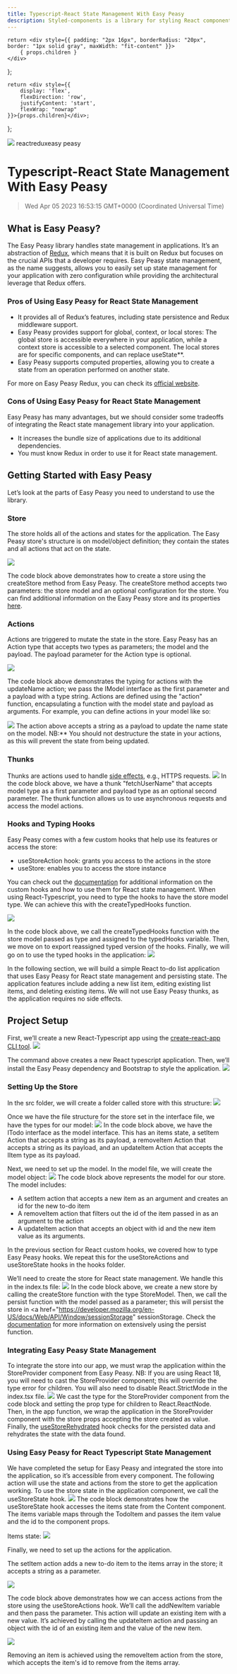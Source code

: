 ```yaml
---
title: Typescript-React State Management With Easy Peasy
description: Styled-components is a library for styling React components. It lets you use CSS-in-JS by adding JavaScript logic to your CSS. This makes it simple to create dynamic styles for your React components and integrate your react component library.
---
```


    return <div style={{ padding: "2px 16px", borderRadius: "20px", border: "1px solid gray", maxWidth: "fit-content" }}>
        { props.children }
    </div>
};

    return <div style={{
        display: 'flex',
        flexDirection: 'row',
        justifyContent: 'start',
        flexWrap: "nowrap"
    }}>{props.children}</div>;

};

<link rel="canonical" href="https://code.pieces.app/blog/react-typescript-state-management-easy-peasy" />

![](https://uploads-ssl.webflow.com/6143afec68f555387049efb3/62ed420c0e99ef3703e1f3a1_React_Typescript.png)
<GridFlexRow><Tag>react</Tag><Tag>redux</Tag><Tag>easy peasy</Tag></GridFlexRow>

# Typescript-React State Management With Easy Peasy
> Wed Apr 05 2023 16:53:15 GMT+0000 (Coordinated Universal Time)

## What is Easy Peasy?
The Easy Peasy library handles state management in applications. It’s an abstraction of <a href="https://redux.js.org/"> Redux</a>, which means that it is built on Redux but focuses on the crucial APIs that a developer requires. Easy Peasy state management, as the name suggests, allows you to easily set up state management for your application with zero configuration while providing the architectural leverage that Redux offers.

### Pros of Using Easy Peasy for React State Management
- It provides all of Redux’s features, including state persistence and Redux middleware support.
- Easy Peasy provides support for global, context, or local stores: The global store is accessible everywhere in your application, while a context store is accessible to a selected component. The local stores are for specific components, and can replace useState**.
- Easy Peasy supports computed properties, allowing you to create a state from an operation performed on another state.

For more on Easy Peasy Redux, you can check its <a href="https://easy-peasy.vercel.app/"> official website</a>.

### Cons of Using Easy Peasy for React State Management
Easy Peasy has many advantages, but we should consider some tradeoffs of integrating the React state management library into your application.
- It increases the bundle size of applications due to its additional dependencies.
- You must know Redux in order to use it for React state management.

## Getting Started with Easy Peasy
Let’s look at the parts of Easy Peasy you need to understand to use the library.

### Store
The store holds all of the actions and states for the application. The Easy Peasy store's structure is on model/object definition; they contain the states and all actions that act on the state.

![](https://uploads-ssl.webflow.com/6143afec68f555387049efb3/62e40a56a06acc7c296ab81a_raycast-untitled%20(36).png)

The code block above demonstrates how to create a store using the createStore method from Easy Peasy. The createStore method accepts two parameters: the store model and an optional configuration for the store. You can find additional information on the Easy Peasy store and its properties <a href="https://easy-peasy.vercel.app/docs/api/store.html"> here</a>.

### Actions
Actions are triggered to mutate the state in the store. Easy Peasy has an Action type that accepts two types as parameters; the model and the payload. The payload parameter for the Action type is optional.

![](https://uploads-ssl.webflow.com/6143afec68f555387049efb3/62e40a99a06acc6d9a6ab927_raycast-untitled%20(37).png)

The code block above demonstrates the typing for actions with the updateName action; we pass the IModel interface as the first parameter and a payload with a type string.
Actions are defined using the "action" function, encapsulating a function with the model state and payload as arguments. For example, you can define actions in your model like so:

![](https://uploads-ssl.webflow.com/6143afec68f555387049efb3/62e40ab7765430ef6902d3ce_raycast-untitled%20(38).png)
The action above accepts a string as a payload to update the name state on the model.
NB:** You should not destructure the state in your actions, as this will prevent the state from being updated.

### Thunks
Thunks are actions used to handle <a href="https://en.wikipedia.org/wiki/Side_effect_(computer_science)" target="_blank"> side effects</a>, e.g., HTTPS requests.
![](https://uploads-ssl.webflow.com/6143afec68f555387049efb3/62e4316b8c6e3892fbc5fda8_raycast-untitled%20(58).png)
In the code block above, we have a thunk "fetchUserName" that accepts model type as a first parameter and payload type as an optional second parameter. The thunk function allows us to use asynchronous requests and access the model actions.

### Hooks and Typing Hooks
Easy Peasy comes with a few custom hooks that help use its features or access the store:
- useStoreAction hook: grants you access to the actions in the store
- useStore: enables you to access the store instance

You can check out the <a href="https://easy-peasy.vercel.app/docs/api/use-store-actions.html"> documentation</a> for additional information on the custom hooks and how to use them for React state management.
When using React-Typescript, you need to type the hooks to have the store model type. We can achieve this with the createTypedHooks function.

![](https://uploads-ssl.webflow.com/6143afec68f555387049efb3/62e4320d085a96eac266aaeb_raycast-untitled%20(61).png)

In the code block above, we call the createTypedHooks function with the store model passed as type and assigned to the typedHooks variable. Then, we move on to export reassigned typed version of the hooks. Finally, we will go on to use the typed hooks in the application:
![](https://uploads-ssl.webflow.com/6143afec68f555387049efb3/62e4178790f073ec7d86672e_raycast-untitled%20(44).png)

In the following section, we will build a simple React to-do list application that uses Easy Peasy for React state management and persisting state. The application features include adding a new list item, editing existing list items, and deleting existing items. We will not use Easy Peasy thunks, as the application requires no side effects.

## Project Setup
First, we’ll create a new React-Typescript app using the <a href="https://code.pieces.app/blog/alternatives-to-create-react-app" target="_blank"> create-react-app CLI tool</a>.
![](https://uploads-ssl.webflow.com/6143afec68f555387049efb3/62e418e240f75da47aa66f13_raycast-untitled%20(45).png)

The command above creates a new React typescript application. Then, we’ll install the Easy Peasy dependency and Bootstrap to style the application.
![](https://uploads-ssl.webflow.com/6143afec68f555387049efb3/62e41910bf64eb8500d24150_raycast-untitled%20(46).png)

### Setting Up the Store
In the src folder, we will create a folder called store with this structure:
![](https://uploads-ssl.webflow.com/6143afec68f555387049efb3/62e41946a91d31ed8fb86584_raycast-untitled%20(47).png)

Once we have the file structure for the store set in the interface file, we have the types for our model:
![](https://uploads-ssl.webflow.com/6143afec68f555387049efb3/62e4197c765430258003a309_raycast-untitled%20(48).png)
In the code block above, we have the ITodo interface as the model interface. This has an items state, a setItem Action that accepts a string as its payload, a removeItem Action that accepts a string as its payload, and an updateItem Action that accepts the IItem type as its payload.

Next, we need to set up the model. In the model file, we will create the model object:
![](https://uploads-ssl.webflow.com/6143afec68f555387049efb3/62e419b83458f60bcd3ffd2c_raycast-untitled%20(49).png)
The code block above represents the model for our store. The model includes:
- A setItem action that accepts a new item as an argument and creates an id for the new to-do item
- A removeItem action that filters out the id of the item passed in as an argument to the action
- A updateItem action that accepts an object with id and the new item value as its arguments.

In the previous section for React custom hooks, we covered how to type Easy Peasy hooks. We repeat this for the useStoreActions and useStoreState hooks in the hooks folder.

We’ll need to create the store for React state management. We handle this in the index.ts file:
![](https://uploads-ssl.webflow.com/6143afec68f555387049efb3/62e419ea6c8bceef62e05ab2_raycast-untitled%20(50).png)
In the code block above, we create a new store by calling the createStore function with the type StoreModel. Then, we call the persist function with the model passed as a parameter; this will persist the store in <a href="https://developer.mozilla.org/en-US/docs/Web/API/Window/sessionStorage" sessionStorage</a>. Check the <a href="https://easy-peasy.vercel.app/docs/api/persist.html"> documentation</a> for more information on extensively using the persist function.

### Integrating Easy Peasy State Management
To integrate the store into our app, we must wrap the application within the StoreProvider component from Easy Peasy.
NB: If you are using React 18, you will need to cast the StoreProvider component; this will override the type error for children. You will also need to disable React.StrictMode in the index.tsx file.
![](https://uploads-ssl.webflow.com/6143afec68f555387049efb3/62e41a1e6c8bce397de06023_raycast-untitled%20(51).png)
We cast the type for the StoreProvider component from the code block and setting the prop type for children to React.ReactNode. Then, in the app function, we wrap the application in the StoreProvider component with the store props accepting the store created as value. Finally, the <a href="https://easy-peasy.vercel.app/docs/api/persist.html#rehydrating-your-store"> useStoreRehydrated</a> hook checks for the persisted data and rehydrates the state with the data found.

### Using Easy Peasy for React Typescript State Management

We have completed the setup for Easy Peasy and integrated the store into the application, so it’s accessible from every component. The following action will use the state and actions from the store to get the application working.
To use the store state in the application component, we call the useStoreState hook.
![](https://uploads-ssl.webflow.com/6143afec68f555387049efb3/62e41a51ca2a2c74422bc819_raycast-untitled%20(52).png)
The code block demonstrates how the useStoreState hook accesses the items state from the Content component. The items variable maps through the TodoItem and passes the item value and the id to the component props.

Items state:
![](https://uploads-ssl.webflow.com/6143afec68f555387049efb3/62e3e5ff882dc5d32de846f3_s_6E93A300972C911FDC33A636E8587FAC231CE6319D9BC2BD68B7652B8584503C_1658880505113_Screenshot%2B2022-07-27%2Bat%2B01.07.45.png)

Finally, we need to set up the actions for the application.

The setItem action adds a new to-do item to the items array in the store; it accepts a string as a parameter.

![](https://uploads-ssl.webflow.com/6143afec68f555387049efb3/62e432918c6e385a37c60cb9_raycast-untitled%20(63).png)

The code block above demonstrates how we can access actions from the store using the useStoreActions hook. We’ll call the addNewItem variable and then pass the parameter.
This action will update an existing item with a new value. It’s achieved by calling the updateItem action and passing an object with the id of an existing item and the value of the new item.

![](https://uploads-ssl.webflow.com/6143afec68f555387049efb3/62e41acdbcd1063e5da7f663_raycast-untitled%20(54).png)

Removing an item is achieved using the removeItem action from the store, which accepts the item's id to remove from the items array.

